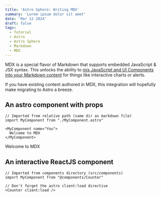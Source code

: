 ```yaml
---
title: 'Astro Sphere: Writing MDX'
summary: 'Lorem ipsum dolor sit amet'
date: 'Mar 12 2024'
draft: false
tags:
  - Tutorial
  - Astro
  - Astro Sphere
  - Markdown
  - MDX
---
```


MDX is a special flavor of Markdown that supports embedded JavaScript & JSX syntax. This unlocks the ability to [mix JavaScript and UI Components into your Markdown content](https://docs.astro.build/en/guides/markdown-content/#mdx-features) for things like interactive charts or alerts.

If you have existing content authored in MDX, this integration will hopefully make migrating to Astro a breeze.

## An astro component with props

```
// Imported from relative path (same dir as markdown file)
import MyComponent from "./MyComponent.astro"

<MyComponent name="You">
  Welcome to MDX
</MyComponent>
```


<MyComponent name='You'>Welcome to MDX</MyComponent>

## An interactive ReactJS component

```
// Imported from components directory (src/components)
import MyComponent from "@components/Counter"

// Don't forget the astro client:load directive
<Counter client:load />
```


<Counter client:load />

<br />
<br />
<br />
